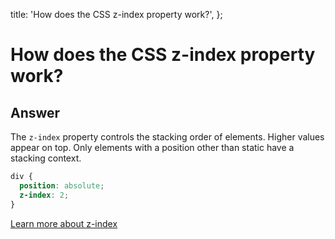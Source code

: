 
  title: 'How does the CSS z-index property work?',
};

# How does the CSS z-index property work?

## Answer

The `z-index` property controls the stacking order of elements. Higher values appear on top. Only elements with a position other than static have a stacking context.

```css
div {
  position: absolute;
  z-index: 2;
}
```

[Learn more about z-index](https://developer.mozilla.org/en-US/docs/Web/CSS/z-index)

<GithubEdit link='/questions/css/css-z-index-explained/page.mdx' />
